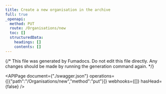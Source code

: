 ```yaml
---
title: Create a new organisation in the archive
full: true
_openapi:
  method: PUT
  route: /Organisations/new
  toc: []
  structuredData:
    headings: []
    contents: []
---
```


{/* This file was generated by Fumadocs.
Do not edit this file directly. Any changes should be made by running the generation command again. */}

<APIPage document={"./swagger.json"} operations={[{"path":"/Organisations/new","method":"put"}]} webhooks={[]} hasHead={false} />